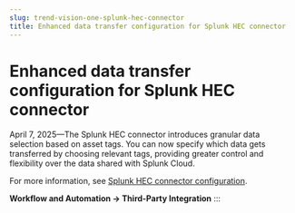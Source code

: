 ```yaml
---
slug: trend-vision-one-splunk-hec-connector
title: Enhanced data transfer configuration for Splunk HEC connector
---
```

# Enhanced data transfer configuration for Splunk HEC connector

April 7, 2025—The Splunk HEC connector introduces granular data selection based on asset tags. You can now specify which data gets transferred by choosing relevant tags, providing greater control and flexibility over the data shared with Splunk Cloud.

For more information, see [Splunk HEC connector configuration](splunk-hec-connector-configuration.mdx).

**Workflow and Automation → Third-Party Integration**
:::
